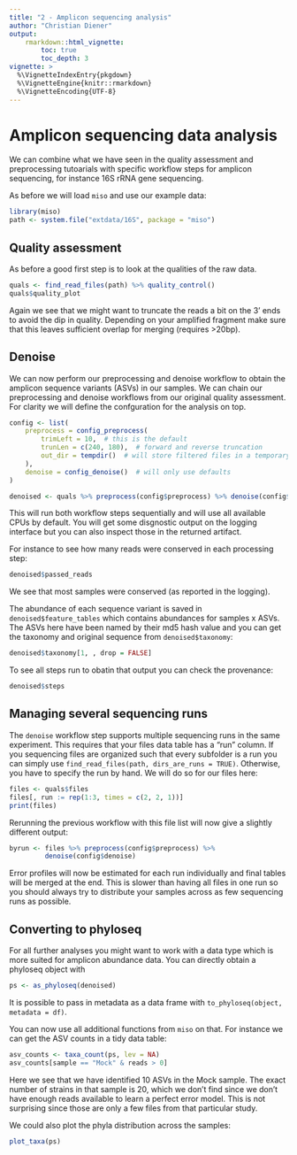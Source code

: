 ```yaml
---
title: "2 - Amplicon sequencing analysis"
author: "Christian Diener"
output:
    rmarkdown::html_vignette:
        toc: true
        toc_depth: 3
vignette: >
  %\VignetteIndexEntry{pkgdown}
  %\VignetteEngine{knitr::rmarkdown}
  %\VignetteEncoding{UTF-8}
---
```


# Amplicon sequencing data analysis

We can combine what we have seen in the quality assessment and preprocessing
tutoarials with specific workflow steps for amplicon sequencing, for instance
16S rRNA gene sequencing.

As before we will load `miso` and use our example data:

```r
library(miso)
path <- system.file("extdata/16S", package = "miso")
```

## Quality assessment

As before a good first step is to look at the qualities of the raw data.

```r
quals <- find_read_files(path) %>% quality_control()
quals$quality_plot
```

Again we see that we might want to truncate the reads a bit on the 3' ends
to avoid the dip in quality. Depending on your amplified fragment make sure
that this leaves sufficient overlap for merging (requires >20bp).

## Denoise

We can now perform our preprocessing and denoise workflow to obtain the
amplicon sequence variants (ASVs) in our samples. We can chain our
preprocessing and denoise workflows from our original quality assessment.
For clarity we will define the confguration for the analysis on top.

```r
config <- list(
    preprocess = config_preprocess(
        trimLeft = 10,  # this is the default
        trunLen = c(240, 180),  # forward and reverse truncation
        out_dir = tempdir()  # will store filtered files in a temporary dir
    ),
    denoise = config_denoise()  # will only use defaults
)

denoised <- quals %>% preprocess(config$preprocess) %>% denoise(config$denoise)
```

This will run both workflow steps sequentially and will use all available CPUs
by default. You will get some disgnostic output on the logging interface but
you can also inspect those in the returned artifact.

For instance to see how many reads were conserved in each processing step:

```r
denoised$passed_reads
```

We see that most samples were conserved (as reported in the logging).

The abundance of each sequence variant is saved in `denoised$feature_tables`
which contains abundances for samples x ASVs. The ASVs here have been named
by their md5 hash value and you can get the taxonomy and original sequence
from `denoised$taxonomy`:

```r
denoised$taxonomy[1, , drop = FALSE]
```

To see all steps run to obatin that output you can check the provenance:

```r
denoised$steps
```

## Managing several sequencing runs

The `denoise` workflow step supports multiple sequencing runs in the same
experiment. This requires that your files data table has a "run" column.
If you sequencing files are organized such that every subfolder is a run you
can simply use `find_read_files(path, dirs_are_runs = TRUE)`. Otherwise, you
have to specify the run by hand. We will do so for our files here:

```r
files <- quals$files
files[, run := rep(1:3, times = c(2, 2, 1))]
print(files)
```

Rerunning the previous workflow with this file list will now give a slightly
different output:

```r
byrun <- files %>% preprocess(config$preprocess) %>%
         denoise(config$denoise)
```

Error profiles will now be estimated for each run individually and final tables
will be merged at the end. This is slower than having all files in one run so
you should always try to distribute your samples across as few sequencing runs
as possible.

## Converting to phyloseq

For all further analyses you might want to work with a data type which is more
suited for amplicon abundance data. You can directly obtain a phyloseq object
with

```r
ps <- as_phyloseq(denoised)
```

It is possible to pass in metadata as a data frame with
`to_phyloseq(object, metadata = df)`.

You can now use all additional functions from `miso` on that. For instance
we can get the ASV counts in a tidy data table:

```r
asv_counts <- taxa_count(ps, lev = NA)
asv_counts[sample == "Mock" & reads > 0]
```

Here we see that we have identified 10 ASVs in the Mock sample.
The exact number of strains in that sample is 20, which we don't find since
we don't have enough reads available to learn a perfect error model. This
is not surprising since those are only a few files from that particular study.

We could also plot the phyla distribution across the samples:

```r
plot_taxa(ps)
```

